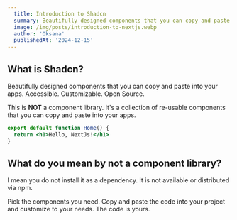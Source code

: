 ```yaml
---
  title: Introduction to Shadcn
  summary: Beautifully designed components that you can copy and paste into your apps.
  image: /img/posts/introduction-to-nextjs.webp
  author: 'Oksana'
  publishedAt: '2024-12-15'
---
```


## What is Shadcn?

Beautifully designed components that you can copy and paste into your apps. Accessible. Customizable. Open Source.

This is **NOT** a component library. It's a collection of re-usable components that you can copy and paste into your apps.

```jsx
export default function Home() {
  return <h1>Hello, NextJs!</h1>
}
```

## What do you mean by not a component library?

I mean you do not install it as a dependency. It is not available or distributed via npm.

Pick the components you need. Copy and paste the code into your project and customize to your needs. The code is yours.
